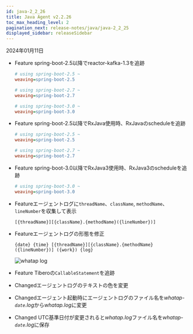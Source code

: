 ```yaml
---
id: java-2_2_26
title: Java Agent v2.2.26
toc_max_heading_level: 2
pagination_next: release-notes/java/java-2_2_25
displayed_sidebar: releaseSidebar
---
```


2024年01月11日

-   <Status>Feature</Status> spring-boot-2.5以降でreactor-kafka-1.3を追跡

    ```ini title='whatap.conf'
    # using spring-boot-2.5 ~
    weaving=spring-boot-2.5

    # using spring-boot-2.7 ~
    weaving=spring-boot-2.7

    # using spring-boot-3.0 ~
    weaving=spring-boot-3.0
    ```

-   <Status>Feature</Status> spring-boot-2.5以降でRxJava使用時、RxJavaのscheduleを追跡

    ```ini title='whatap.conf'
    # using spring-boot-2.5 ~
    weaving=spring-boot-2.5

    # using spring-boot-2.7 ~
    weaving=spring-boot-2.7
    ```

-   <Status>Feature</Status> spring-boot-3.0以降でRxJava3使用時、RxJava3のscheduleを追跡

    ```ini title='whatap.conf'
    # using spring-boot-3.0 ~
    weaving=spring-boot-3.0
    ```

-   <Status>Feature</Status>エージェントログに<code>threadName</code>、<code>className</code>, <code>methodName</code>、<code>lineNumber</code>を収集して表示

    ```log title='whatap.log'
    [{threadName}][{className}.{methodName}({lineNumber})] 
    ```

-   <Status>Feature</Status>エージェントログの形態を修正

    ```log title='whatap.log'
    {date} {time} [{threadName}][{className}.{methodName}({lineNumber})] ({work}) {log}
    ```

    ![whatap log](/img/release/release-java-log.png)

-   <Status>Feature</Status> Tiberoの<code>CallableStatement</code>を追跡

-   <Status>Changed</Status>エージェントログのテキストの色を変更

-   <Status>Changed</Status>エージェント起動時にエージェントログのファイル名を<em>whatap-<code>date</code>.log</em>から<em>whatap.log</em>に変更

-   <Status>Changed</Status> UTC基準日付が変更されると<em>whatap.log</em>ファイル名を<em>whatap-<code>date</code>.log</em>に保存
